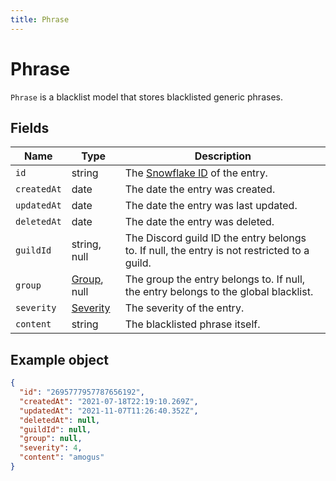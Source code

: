 ```yaml
---
title: Phrase
---
```



# Phrase

`Phrase` is a blacklist model that stores blacklisted generic phrases.

## Fields

| Name        | Type                               | Description                                                                                 |
| ----------- | ---------------------------------- | ------------------------------------------------------------------------------------------- |
| `id`        | string                             | The [Snowflake ID](/docs/objects/Snowflake) of the entry.                                   |
| `createdAt` | date                               | The date the entry was created.                                                             |
| `updatedAt` | date                               | The date the entry was last updated.                                                        |
| `deletedAt` | date                               | The date the entry was deleted.                                                             |
| `guildId`   | string, null                       | The Discord guild ID the entry belongs to. If null, the entry is not restricted to a guild. |
| `group`     | [Group](/docs/objects/Group), null | The group the entry belongs to. If null, the entry belongs to the global blacklist.         |
| `severity`  | [Severity](/docs/objects/Severity) | The severity of the entry.                                                                  |
| `content`   | string                             | The blacklisted phrase itself.                                                              |

## Example object

```json
{
  "id": "2695777957787656192",
  "createdAt": "2021-07-18T22:19:10.269Z",
  "updatedAt": "2021-11-07T11:26:40.352Z",
  "deletedAt": null,
  "guildId": null,
  "group": null,
  "severity": 4,
  "content": "amogus"
}
```
